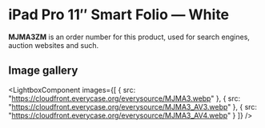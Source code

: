 
# iPad Pro 11″ Smart Folio — White

<Callout type='info' emoji='👉🏻'>**MJMA3ZM** is an order number for this product, used for search engines, auction websites and such.</Callout>

## Image gallery

<LightboxComponent
    images={[
      {
        src: "https://cloudfront.everycase.org/everysource/MJMA3.webp"
      },
      {
        src: "https://cloudfront.everycase.org/everysource/MJMA3_AV3.webp"
      },
      {
        src: "https://cloudfront.everycase.org/everysource/MJMA3_AV4.webp"
      }
    ]}
  />
